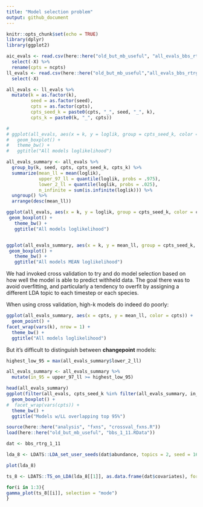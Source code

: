 ```yaml
---
title: "Model selection problem"
output: github_document
---
```


```r
knitr::opts_chunk$set(echo = TRUE)
library(dplyr)
library(ggplot2)

aic_evals <- read.csv(here::here("old_but_mb_useful", "all_evals_bbs_rtrg_1_11_aicc.csv")) %>%
  select(-X) %>%
  rename(cpts = ncpts)
ll_evals <- read.csv(here::here("old_but_mb_useful","all_evals_bbs_rtrg_1_11.csv")) %>%
  select(-X)

all_evals <- ll_evals %>%
  mutate(k = as.factor(k),
         seed = as.factor(seed),
         cpts = as.factor(cpts),
         cpts_seed_k = paste0(cpts, "_", seed, "_", k),
         cpts_k = paste0(k, "_", cpts))

# 
# ggplot(all_evals, aes(x = k, y = loglik, group = cpts_seed_k, color = cpts)) +
#   geom_boxplot() +
#   theme_bw() +
#   ggtitle("All models loglikelihood")

all_evals_summary <- all_evals %>%
  group_by(k, seed, cpts, cpts_seed_k, cpts_k) %>%
  summarize(mean_ll = mean(loglik),
            upper_97_ll = quantile(loglik, probs = .975),
            lower_2_ll = quantile(loglik, probs = .025),
            n_infinite = sum(is.infinite(loglik))) %>%
  ungroup() %>%
  arrange(desc(mean_ll))

ggplot(all_evals, aes(x = k, y = loglik, group = cpts_seed_k, color = cpts)) +
 geom_boxplot() +
   theme_bw() +
   ggtitle("All models loglikelihood")


ggplot(all_evals_summary, aes(x = k, y = mean_ll, group = cpts_seed_k, color = cpts)) +
 geom_boxplot() +
   theme_bw() +
   ggtitle("All models MEAN loglikelihood")

```

<!-- So I don't know what to do with this. -->

<!-- * If we select an LDA + TS combo based **only** on AICc, I worry that we fall into overfitting: -->

<!-- ```{r aicc results} -->
<!-- ggplot(all_evals_summary, aes(x = cpts, y = aicc, color = cpts)) + -->
<!--   geom_point() + -->
<!-- facet_wrap(vars(k), nrow = 1) + -->
<!--   theme_bw() + -->
<!--   ggtitle("All models AICc") -->

<!-- ``` -->

<!-- Specifically, for k = up to 7 things maybe make sense: -->

<!-- ```{r} -->

<!-- ggplot(filter(all_evals_summary, as.numeric(k) <= 4), aes(x = cpts, y = aicc, color = cpts)) + -->
<!--   geom_point() + -->
<!-- facet_wrap(vars(k), nrow = 1) + -->
<!--   theme_bw() + -->
<!--   ggtitle("All models AICc") -->

<!-- ggplot(filter(all_evals_summary, as.numeric(k) <= 6), aes(x = cpts, y = aicc, color = cpts)) + -->
<!--   geom_point() + -->
<!-- facet_wrap(vars(k), nrow = 1) + -->
<!--   theme_bw() + -->
<!--   ggtitle("All models AICc") -->

<!-- ``` -->

<!-- For relatively few topics, I almost feel OK using AICc.  -->

<!-- As we expand to large numbers of topics, though: -->

<!-- ```{r} -->
<!-- ggplot(all_evals_summary, aes(x = cpts, y = aicc, color = cpts)) + -->
<!--   geom_point() + -->
<!-- facet_wrap(vars(k), nrow = 1) + -->
<!--   theme_bw() + -->
<!--   ggtitle("All models AICc") -->
<!-- ``` -->

<!-- We start to get 8 or 12 topic models that have *extremely low* AICc. We also start to see 10-15 topic models that are doing better than the 2-4 topic models. -->

<!-- This makes me suspicious. -->



We had invoked cross validation to try and do model selection based on how well the model is able to predict withheld data. The goal there was to avoid overfitting, and particularly a tendency to overfit by assigning a different LDA topic to each timestep or each species. 

When using cross validation, high-k models do indeed do poorly:

```r
ggplot(all_evals_summary, aes(x = cpts, y = mean_ll, color = cpts)) +
  geom_point() +
facet_wrap(vars(k), nrow = 1) +
  theme_bw() +
  ggtitle("All models loglikelihood")
```

But it's difficult to distinguish between **changepoint** models:

```r
highest_low_95 = max(all_evals_summary$lower_2_ll)

all_evals_summary <- all_evals_summary %>%
  mutate(in_95 = upper_97_ll >= highest_low_95)

head(all_evals_summary)
ggplot(filter(all_evals, cpts_seed_k %in% filter(all_evals_summary, in_95)$cpts_seed_k), aes(x = k, y = loglik, group = cpts_seed_k, color = cpts)) +
  geom_boxplot() +
#  facet_wrap(vars(cpts)) +
  theme_bw() +
  ggtitle("Models w/LL overlapping top 95%")
```


```r
source(here::here("analysis", "fxns", "crossval_fxns.R"))
load(here::here("old_but_mb_useful", "bbs_1_11.RData"))

dat <- bbs_rtrg_1_11

lda_8 <- LDATS::LDA_set_user_seeds(dat$abundance, topics = 2, seed = 16)

plot(lda_8)

ts_8 <- LDATS::TS_on_LDA(lda_8[[1]], as.data.frame(dat$covariates), formulas = ~1, nchangepoints = c(0, 1, 5), timename = "year", control = LDATS::TS_control(nit = 100))

for(i in 1:3){ 
gamma_plot(ts_8[[i]], selection = "mode")
}
```
